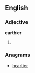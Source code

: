 ==English==

===Adjective===
'''earthier'''

# {{comparative of|[[earthy]]}}

===Anagrams===
* [[heartier#English|heartier]]
